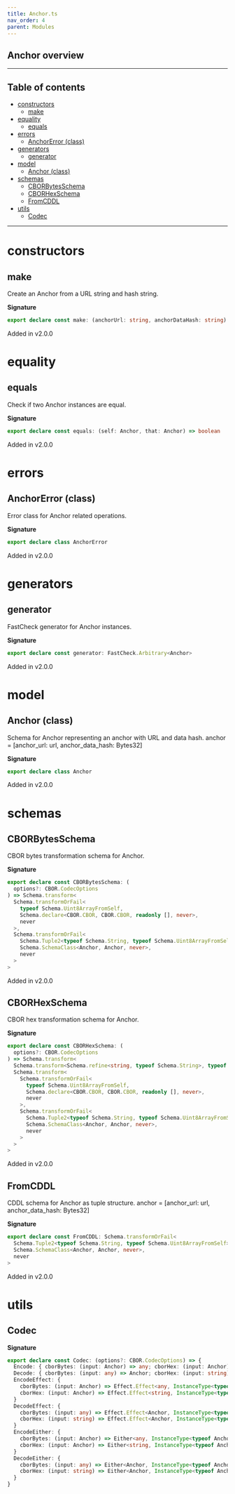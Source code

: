 ```yaml
---
title: Anchor.ts
nav_order: 4
parent: Modules
---
```


## Anchor overview

---

<h2 className="text-delta">Table of contents</h2>

- [constructors](#constructors)
  - [make](#make)
- [equality](#equality)
  - [equals](#equals)
- [errors](#errors)
  - [AnchorError (class)](#anchorerror-class)
- [generators](#generators)
  - [generator](#generator)
- [model](#model)
  - [Anchor (class)](#anchor-class)
- [schemas](#schemas)
  - [CBORBytesSchema](#cborbytesschema)
  - [CBORHexSchema](#cborhexschema)
  - [FromCDDL](#fromcddl)
- [utils](#utils)
  - [Codec](#codec)

---

# constructors

## make

Create an Anchor from a URL string and hash string.

**Signature**

```ts
export declare const make: (anchorUrl: string, anchorDataHash: string) => Anchor
```

Added in v2.0.0

# equality

## equals

Check if two Anchor instances are equal.

**Signature**

```ts
export declare const equals: (self: Anchor, that: Anchor) => boolean
```

Added in v2.0.0

# errors

## AnchorError (class)

Error class for Anchor related operations.

**Signature**

```ts
export declare class AnchorError
```

Added in v2.0.0

# generators

## generator

FastCheck generator for Anchor instances.

**Signature**

```ts
export declare const generator: FastCheck.Arbitrary<Anchor>
```

Added in v2.0.0

# model

## Anchor (class)

Schema for Anchor representing an anchor with URL and data hash.
anchor = [anchor_url: url, anchor_data_hash: Bytes32]

**Signature**

```ts
export declare class Anchor
```

Added in v2.0.0

# schemas

## CBORBytesSchema

CBOR bytes transformation schema for Anchor.

**Signature**

```ts
export declare const CBORBytesSchema: (
  options?: CBOR.CodecOptions
) => Schema.transform<
  Schema.transformOrFail<
    typeof Schema.Uint8ArrayFromSelf,
    Schema.declare<CBOR.CBOR, CBOR.CBOR, readonly [], never>,
    never
  >,
  Schema.transformOrFail<
    Schema.Tuple2<typeof Schema.String, typeof Schema.Uint8ArrayFromSelf>,
    Schema.SchemaClass<Anchor, Anchor, never>,
    never
  >
>
```

Added in v2.0.0

## CBORHexSchema

CBOR hex transformation schema for Anchor.

**Signature**

```ts
export declare const CBORHexSchema: (
  options?: CBOR.CodecOptions
) => Schema.transform<
  Schema.transform<Schema.refine<string, typeof Schema.String>, typeof Schema.Uint8ArrayFromSelf>,
  Schema.transform<
    Schema.transformOrFail<
      typeof Schema.Uint8ArrayFromSelf,
      Schema.declare<CBOR.CBOR, CBOR.CBOR, readonly [], never>,
      never
    >,
    Schema.transformOrFail<
      Schema.Tuple2<typeof Schema.String, typeof Schema.Uint8ArrayFromSelf>,
      Schema.SchemaClass<Anchor, Anchor, never>,
      never
    >
  >
>
```

Added in v2.0.0

## FromCDDL

CDDL schema for Anchor as tuple structure.
anchor = [anchor_url: url, anchor_data_hash: Bytes32]

**Signature**

```ts
export declare const FromCDDL: Schema.transformOrFail<
  Schema.Tuple2<typeof Schema.String, typeof Schema.Uint8ArrayFromSelf>,
  Schema.SchemaClass<Anchor, Anchor, never>,
  never
>
```

Added in v2.0.0

# utils

## Codec

**Signature**

```ts
export declare const Codec: (options?: CBOR.CodecOptions) => {
  Encode: { cborBytes: (input: Anchor) => any; cborHex: (input: Anchor) => string }
  Decode: { cborBytes: (input: any) => Anchor; cborHex: (input: string) => Anchor }
  EncodeEffect: {
    cborBytes: (input: Anchor) => Effect.Effect<any, InstanceType<typeof AnchorError>>
    cborHex: (input: Anchor) => Effect.Effect<string, InstanceType<typeof AnchorError>>
  }
  DecodeEffect: {
    cborBytes: (input: any) => Effect.Effect<Anchor, InstanceType<typeof AnchorError>>
    cborHex: (input: string) => Effect.Effect<Anchor, InstanceType<typeof AnchorError>>
  }
  EncodeEither: {
    cborBytes: (input: Anchor) => Either<any, InstanceType<typeof AnchorError>>
    cborHex: (input: Anchor) => Either<string, InstanceType<typeof AnchorError>>
  }
  DecodeEither: {
    cborBytes: (input: any) => Either<Anchor, InstanceType<typeof AnchorError>>
    cborHex: (input: string) => Either<Anchor, InstanceType<typeof AnchorError>>
  }
}
```
